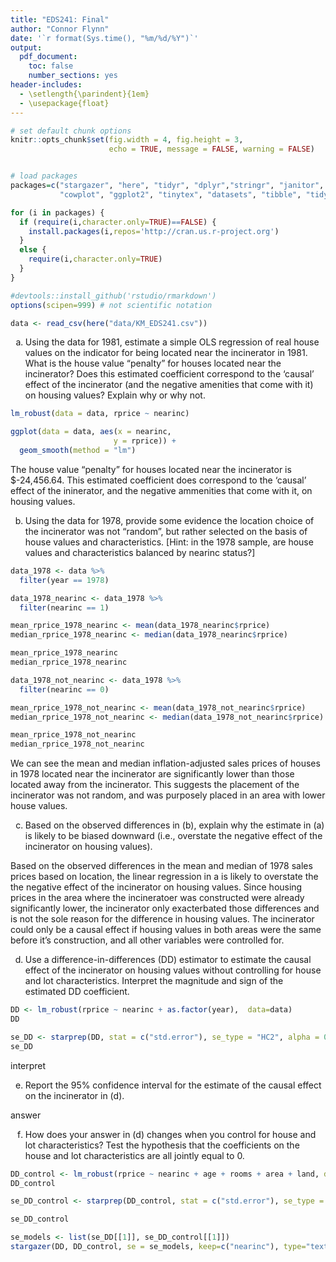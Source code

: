 ```yaml
---
title: "EDS241: Final"
author: "Connor Flynn"
date: '`r format(Sys.time(), "%m/%d/%Y")`'
output: 
  pdf_document:
    toc: false
    number_sections: yes
header-includes:
  - \setlength{\parindent}{1em}
  - \usepackage{float}
--- 
```

  
``` r

# set default chunk options
knitr::opts_chunk$set(fig.width = 4, fig.height = 3, 
                      echo = TRUE, message = FALSE, warning = FALSE)


# load packages
packages=c("stargazer", "here", "tidyr", "dplyr","stringr", "janitor", 
           "cowplot", "ggplot2", "tinytex", "datasets", "tibble", "tidyverse", "estimatr", "plm")

for (i in packages) {
  if (require(i,character.only=TRUE)==FALSE) {
    install.packages(i,repos='http://cran.us.r-project.org')
  }
  else {
    require(i,character.only=TRUE)
  }
}

#devtools::install_github('rstudio/rmarkdown')
options(scipen=999) # not scientific notation


```

```r
data <- read_csv(here("data/KM_EDS241.csv"))
```

(a) Using the data for 1981, estimate a simple OLS regression of real house values on the indicator for being located near the incinerator in 1981. What is the house value “penalty” for
houses located near the incinerator? Does this estimated coefficient correspond to the ‘causal’ effect of the incinerator (and the negative amenities that come with it) on housing values?
Explain why or why not.


```r
lm_robust(data = data, rprice ~ nearinc)

ggplot(data = data, aes(x = nearinc, 
                       y = rprice)) + 
  geom_smooth(method = "lm")
```
The house value “penalty” for houses located near the incinerator is $-24,456.64. This estimated coefficient does correspond to the 'causal' effect of the ininerator, and the negative ammenities that come with it, on housing values. 


(b) Using the data for 1978, provide some evidence the location choice of the incinerator was not “random”, but rather selected on the basis of house values and characteristics. [Hint: in the 1978 sample, are house values and characteristics balanced by nearinc status?]

```r
data_1978 <- data %>% 
  filter(year == 1978)
```

```r
data_1978_nearinc <- data_1978 %>% 
  filter(nearinc == 1)

mean_rprice_1978_nearinc <- mean(data_1978_nearinc$rprice)
median_rprice_1978_nearinc <- median(data_1978_nearinc$rprice)

mean_rprice_1978_nearinc
median_rprice_1978_nearinc
```


```r
data_1978_not_nearinc <- data_1978 %>% 
  filter(nearinc == 0)

mean_rprice_1978_not_nearinc <- mean(data_1978_not_nearinc$rprice)
median_rprice_1978_not_nearinc <- median(data_1978_not_nearinc$rprice)

mean_rprice_1978_not_nearinc
median_rprice_1978_not_nearinc

```

We can see the mean and median inflation-adjusted sales prices of houses in 1978 located near the incinerator are significantly lower than those located away from the incinerator. This suggests the placement of the incinerator was not random, and was purposely placed in an area with lower house values. 

(c) Based on the observed differences in (b), explain why the estimate in (a) is likely to be biased downward (i.e., overstate the negative effect of the incinerator on housing values).

Based on the observed differences in the mean and median of 1978 sales prices based on location, the linear regression in a is likely to overstate the the negative effect of the incinerator on housing values. Since housing prices in the area where the incineratoer was constructed were already significantly lower, the incinerator only exacterbated those differences and is not the sole reason for the difference in housing values. The incinerator could only be a causal effect if housing values in both areas were the same before it's construction, and all other variables were controlled for.

(d) Use a difference-in-differences (DD) estimator to estimate the causal effect of the incinerator on housing values without controlling for house and lot characteristics. Interpret the magnitude and sign of the estimated DD coefficient. 

```r
DD <- lm_robust(rprice ~ nearinc + as.factor(year),  data=data)
DD

se_DD <- starprep(DD, stat = c("std.error"), se_type = "HC2", alpha = 0.05)
se_DD
```

interpret

(e) Report the 95% confidence interval for the estimate of the causal effect on the incinerator in
(d).

answer

(f) How does your answer in (d) changes when you control for house and lot characteristics? Test the hypothesis that the coefficients on the house and lot characteristics are all jointly equal to 0.

```r
DD_control <- lm_robust(rprice ~ nearinc + age + rooms + area + land, data=data)
DD_control

se_DD_control <- starprep(DD_control, stat = c("std.error"), se_type = "HC2", alpha = 0.05)

se_DD_control
```

```r
se_models <- list(se_DD[[1]], se_DD_control[[1]])
stargazer(DD, DD_control, se = se_models, keep=c("nearinc"), type="text")
```



